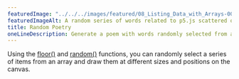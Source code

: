 ---
featuredImage: "../../../images/featured/08_Listing_Data_with_Arrays-00_Random_Poetry-thumbnail.png"
featuredImageAlt: A random series of words related to p5.js scattered on a maroon background.
title: Random Poetry
oneLineDescription: Generate a poem with words randomly selected from a bank.
---

Using the
<a href="https://p5js.org/reference/p5/floor" target="_blank">floor()</a>
and
<a href="https://p5js.org/reference/p5/random" target="_blank">random()</a>
functions, you can randomly select a series of items from an array
and draw them at different sizes and positions on the canvas.